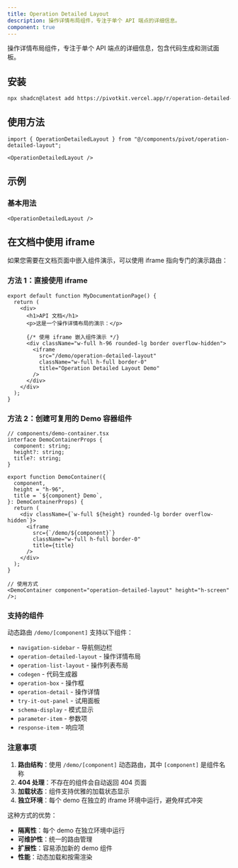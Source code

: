```yaml
---
title: Operation Detailed Layout
description: 操作详情布局组件，专注于单个 API 端点的详细信息。
component: true
---
```


操作详情布局组件，专注于单个 API 端点的详细信息，包含代码生成和测试面板。

<ComponentPreview name="operation-detailed-layout-demo" />

## 安装

```bash
npx shadcn@latest add https://pivotkit.vercel.app/r/operation-detailed-layout.json
```

## 使用方法

```tsx
import { OperationDetailedLayout } from "@/components/pivot/operation-detailed-layout";
```

```tsx
<OperationDetailedLayout />
```

## 示例

### 基本用法

```tsx
<OperationDetailedLayout />
```

## 在文档中使用 iframe

如果您需要在文档页面中嵌入组件演示，可以使用 iframe 指向专门的演示路由：

### 方法 1：直接使用 iframe

```tsx
export default function MyDocumentationPage() {
  return (
    <div>
      <h1>API 文档</h1>
      <p>这是一个操作详情布局的演示：</p>

      {/* 使用 iframe 嵌入组件演示 */}
      <div className="w-full h-96 rounded-lg border overflow-hidden">
        <iframe
          src="/demo/operation-detailed-layout"
          className="w-full h-full border-0"
          title="Operation Detailed Layout Demo"
        />
      </div>
    </div>
  );
}
```

### 方法 2：创建可复用的 Demo 容器组件

```tsx
// components/demo-container.tsx
interface DemoContainerProps {
  component: string;
  height?: string;
  title?: string;
}

export function DemoContainer({
  component,
  height = "h-96",
  title = `${component} Demo`,
}: DemoContainerProps) {
  return (
    <div className={`w-full ${height} rounded-lg border overflow-hidden`}>
      <iframe
        src={`/demo/${component}`}
        className="w-full h-full border-0"
        title={title}
      />
    </div>
  );
}

// 使用方式
<DemoContainer component="operation-detailed-layout" height="h-screen" />;
```

### 支持的组件

动态路由 `/demo/[component]` 支持以下组件：

- `navigation-sidebar` - 导航侧边栏
- `operation-detailed-layout` - 操作详情布局
- `operation-list-layout` - 操作列表布局
- `codegen` - 代码生成器
- `operation-box` - 操作框
- `operation-detail` - 操作详情
- `try-it-out-panel` - 试用面板
- `schema-display` - 模式显示
- `parameter-item` - 参数项
- `response-item` - 响应项

### 注意事项

1. **路由结构**：使用 `/demo/[component]` 动态路由，其中 `[component]` 是组件名称
2. **404 处理**：不存在的组件会自动返回 404 页面
3. **加载状态**：组件支持优雅的加载状态显示
4. **独立环境**：每个 demo 在独立的 iframe 环境中运行，避免样式冲突

这种方式的优势：

- **隔离性**：每个 demo 在独立环境中运行
- **可维护性**：统一的路由管理
- **扩展性**：容易添加新的 demo 组件
- **性能**：动态加载和按需渲染
